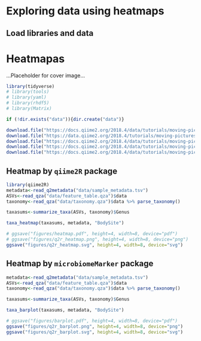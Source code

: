 # Exploring data using heatmaps

## Load libraries and data
# Heatmapas 

...Placeholder for cover image...

```r
library(tidyverse)
# library(tools)
# library(yaml)
# library(rhdf5)
# library(Matrix)

if (!dir.exists("data")){dir.create("data")}

download.file("https://docs.qiime2.org/2018.4/data/tutorials/moving-pictures/table.qza", "data/feature_table.qza")
download.file("https://data.qiime2.org/2018.4/tutorials/moving-pictures/sample_metadata.tsv", "data/sample_metadata.tsv")
download.file("https://docs.qiime2.org/2018.4/data/tutorials/moving-pictures/taxonomy.qza", "data/taxonomy.qza")
download.file("https://docs.qiime2.org/2018.4/data/tutorials/moving-pictures/rooted-tree.qza", "data/rooted_tree.qza")
download.file("https://docs.qiime2.org/2018.4/data/tutorials/moving-pictures/core-metrics-results/shannon_vector.qza", "data/shannon_vector.qza")
```

## Heatmap by `qiime2R` package
```r
library(qiime2R)
metadata<-read_q2metadata("data/sample_metadata.tsv")
ASVs<-read_qza("data/feature_table.qza")$data
taxonomy<-read_qza("data/taxonomy.qza")$data %>% parse_taxonomy()

taxasums<-summarize_taxa(ASVs, taxonomy)$Genus

taxa_heatmap(taxasums, metadata, "BodySite")

# ggsave("figures/heatmap.pdf", height=4, width=8, device="pdf")
# ggsave("figures/q2r_heatmap.png", height=4, width=8, device="png")
ggsave("figures/q2r_heatmap.svg", height=4, width=8, device="svg")

```


## Heatmap by `microbiomeMarker` package

```r
metadata<-read_q2metadata("data/sample_metadata.tsv")
ASVs<-read_qza("data/feature_table.qza")$data
taxonomy<-read_qza("data/taxonomy.qza")$data %>% parse_taxonomy()

taxasums<-summarize_taxa(ASVs, taxonomy)$Genus

taxa_barplot(taxasums, metadata, "BodySite")

# ggsave("figures/barplot.pdf", height=4, width=8, device="pdf")
ggsave("figures/q2r_barplot.png", height=4, width=8, device="png")
ggsave("figures/q2r_barplot.svg", height=4, width=8, device="svg")

```